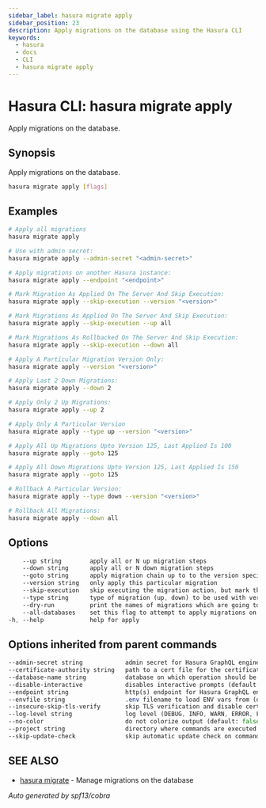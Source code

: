```yaml
---
sidebar_label: hasura migrate apply
sidebar_position: 23
description: Apply migrations on the database using the Hasura CLI
keywords:
  - hasura
  - docs
  - CLI
  - hasura migrate apply
---
```


# Hasura CLI: hasura migrate apply

Apply migrations on the database.

## Synopsis

Apply migrations on the database.

```bash
hasura migrate apply [flags]
```

## Examples

```bash
# Apply all migrations
hasura migrate apply

# Use with admin secret:
hasura migrate apply --admin-secret "<admin-secret>"

# Apply migrations on another Hasura instance:
hasura migrate apply --endpoint "<endpoint>"

# Mark Migration As Applied On The Server And Skip Execution:
hasura migrate apply --skip-execution --version "<version>"

# Mark Migrations As Applied On The Server And Skip Execution:
hasura migrate apply --skip-execution --up all

# Mark Migrations As Rollbacked On The Server And Skip Execution:
hasura migrate apply --skip-execution --down all

# Apply A Particular Migration Version Only:
hasura migrate apply --version "<version>"

# Apply Last 2 Down Migrations:
hasura migrate apply --down 2

# Apply Only 2 Up Migrations:
hasura migrate apply --up 2

# Apply Only A Particular Version
hasura migrate apply --type up --version "<version>"

# Apply All Up Migrations Upto Version 125, Last Applied Is 100
hasura migrate apply --goto 125

# Apply All Down Migrations Upto Version 125, Last Applied Is 150
hasura migrate apply --goto 125

# Rollback A Particular Version:
hasura migrate apply --type down --version "<version>"

# Rollback All Migrations:
hasura migrate apply --down all
```

## Options

```sass
    --up string        apply all or N up migration steps
    --down string      apply all or N down migration steps
    --goto string      apply migration chain up to to the version specified
    --version string   only apply this particular migration
    --skip-execution   skip executing the migration action, but mark them as applied
    --type string      type of migration (up, down) to be used with version flag (default "up")
    --dry-run          print the names of migrations which are going to be applied
    --all-databases    set this flag to attempt to apply migrations on all databases present on server
-h, --help             help for apply
```

## Options inherited from parent commands

```sass
--admin-secret string            admin secret for Hasura GraphQL engine (env "HASURA_GRAPHQL_ADMIN_SECRET")
--certificate-authority string   path to a cert file for the certificate authority (env "HASURA_GRAPHQL_CERTIFICATE_AUTHORITY")
--database-name string           database on which operation should be applied
--disable-interactive            disables interactive prompts (default: false) (env "HASURA_GRAPHQL_DISABLE_INTERACTIVE")
--endpoint string                http(s) endpoint for Hasura GraphQL engine (env "HASURA_GRAPHQL_ENDPOINT")
--envfile string                 .env filename to load ENV vars from (default ".env")
--insecure-skip-tls-verify       skip TLS verification and disable cert checking (default: false) (env "HASURA_GRAPHQL_INSECURE_SKIP_TLS_VERIFY")
--log-level string               log level (DEBUG, INFO, WARN, ERROR, FATAL) (default "INFO")
--no-color                       do not colorize output (default: false)
--project string                 directory where commands are executed (default: current dir)
--skip-update-check              skip automatic update check on command execution
```

## SEE ALSO

* [hasura migrate](/hasura-cli/commands/hasura_migrate.mdx)	 - Manage migrations on the database

_Auto generated by spf13/cobra_
